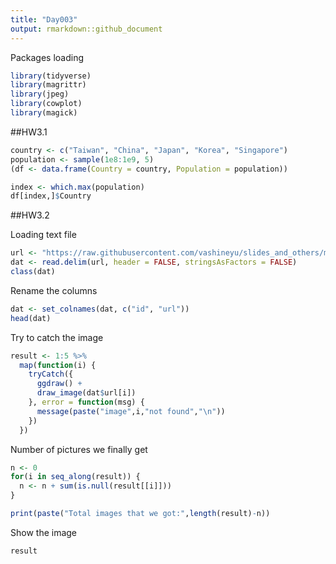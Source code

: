 ```yaml
---
title: "Day003"
output: rmarkdown::github_document
---
```

Packages loading
```r
library(tidyverse)
library(magrittr)
library(jpeg)
library(cowplot)
library(magick)
```

##HW3.1
```r
country <- c("Taiwan", "China", "Japan", "Korea", "Singapore")
population <- sample(1e8:1e9, 5)
(df <- data.frame(Country = country, Population = population))
```
```r
index <- which.max(population)
df[index,]$Country
```
##HW3.2

Loading text file
```r
url <- "https://raw.githubusercontent.com/vashineyu/slides_and_others/master/tutorial/examples/imagenet_urls_examples.txt"
dat <- read.delim(url, header = FALSE, stringsAsFactors = FALSE)
class(dat)
```

Rename the columns
```r
dat <- set_colnames(dat, c("id", "url"))
head(dat)
```
Try to catch the image
```r
result <- 1:5 %>% 
  map(function(i) {
    tryCatch({
      ggdraw() +
      draw_image(dat$url[i])
    }, error = function(msg) {
      message(paste("image",i,"not found","\n"))
    })
  })
```
Number of pictures we finally get
```r
n <- 0
for(i in seq_along(result)) {
  n <- n + sum(is.null(result[[i]]))
}

print(paste("Total images that we got:",length(result)-n))
```

Show the image
```r
result
```





